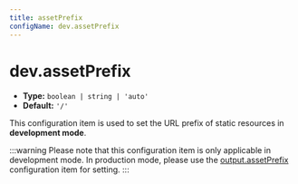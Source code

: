 ```yaml
---
title: assetPrefix
configName: dev.assetPrefix
---
```


# dev.assetPrefix

- **Type:** `boolean | string | 'auto'`
- **Default:** `'/'`

This configuration item is used to set the URL prefix of static resources in **development mode**.


<RsbuildConfig configName="dev.assetPrefix" />

:::warning
Please note that this configuration item is only applicable in development mode. In production mode, please use the [output.assetPrefix](/configure/app/output/asset-prefix) configuration item for setting.
:::

